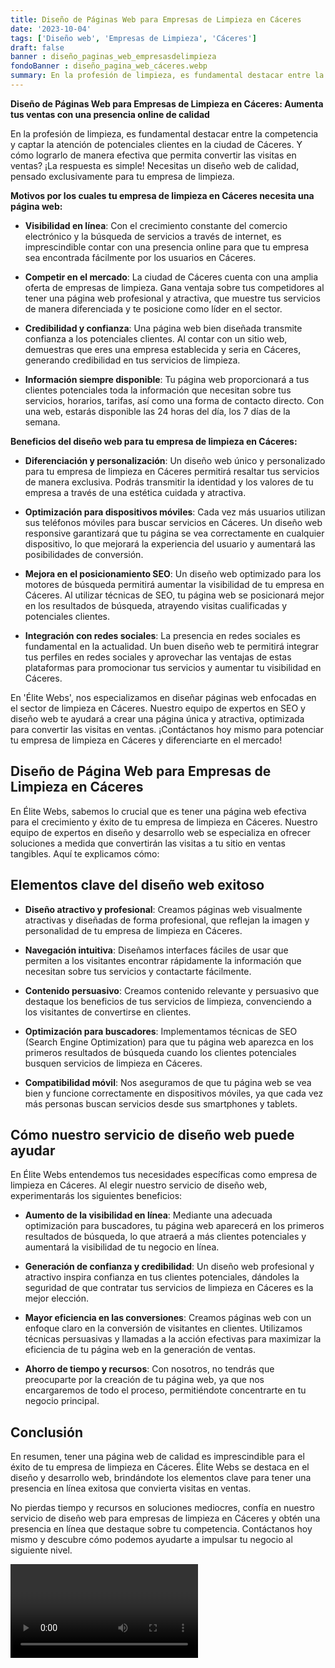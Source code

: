 ```yaml
---
title: Diseño de Páginas Web para Empresas de Limpieza en Cáceres
date: '2023-10-04'
tags: ['Diseño web', 'Empresas de Limpieza', 'Cáceres']
draft: false
banner : diseño_paginas_web_empresasdelimpieza
fondoBanner : diseño_pagina_web_cáceres.webp
summary: En la profesión de limpieza, es fundamental destacar entre la competencia y captar la atención de potenciales clientes en la ciudad de Cáceres. Y cómo lograrlo de manera efectiva que permita convertir las visitas en ventas? ¡La respuesta es simple! Necesitas un diseño web de calidad, pensado exclusivamente para tu empresa de limpieza.
---
```


**Diseño de Páginas Web para Empresas de Limpieza en Cáceres: Aumenta tus ventas con una presencia online de calidad**

En la profesión de limpieza, es fundamental destacar entre la competencia y captar la atención de potenciales clientes en la ciudad de Cáceres. Y cómo lograrlo de manera efectiva que permita convertir las visitas en ventas? ¡La respuesta es simple! Necesitas un diseño web de calidad, pensado exclusivamente para tu empresa de limpieza.

**Motivos por los cuales tu empresa de limpieza en Cáceres necesita una página web:**

- **Visibilidad en línea**: Con el crecimiento constante del comercio electrónico y la búsqueda de servicios a través de internet, es imprescindible contar con una presencia online para que tu empresa sea encontrada fácilmente por los usuarios en Cáceres.

- **Competir en el mercado**: La ciudad de Cáceres cuenta con una amplia oferta de empresas de limpieza. Gana ventaja sobre tus competidores al tener una página web profesional y atractiva, que muestre tus servicios de manera diferenciada y te posicione como líder en el sector.

- **Credibilidad y confianza**: Una página web bien diseñada transmite confianza a los potenciales clientes. Al contar con un sitio web, demuestras que eres una empresa establecida y seria en Cáceres, generando credibilidad en tus servicios de limpieza.

- **Información siempre disponible**: Tu página web proporcionará a tus clientes potenciales toda la información que necesitan sobre tus servicios, horarios, tarifas, así como una forma de contacto directo. Con una web, estarás disponible las 24 horas del día, los 7 días de la semana.

**Beneficios del diseño web para tu empresa de limpieza en Cáceres:**

- **Diferenciación y personalización**: Un diseño web único y personalizado para tu empresa de limpieza en Cáceres permitirá resaltar tus servicios de manera exclusiva. Podrás transmitir la identidad y los valores de tu empresa a través de una estética cuidada y atractiva.

- **Optimización para dispositivos móviles**: Cada vez más usuarios utilizan sus teléfonos móviles para buscar servicios en Cáceres. Un diseño web responsive garantizará que tu página se vea correctamente en cualquier dispositivo, lo que mejorará la experiencia del usuario y aumentará las posibilidades de conversión.

- **Mejora en el posicionamiento SEO**: Un diseño web optimizado para los motores de búsqueda permitirá aumentar la visibilidad de tu empresa en Cáceres. Al utilizar técnicas de SEO, tu página web se posicionará mejor en los resultados de búsqueda, atrayendo visitas cualificadas y potenciales clientes.

- **Integración con redes sociales**: La presencia en redes sociales es fundamental en la actualidad. Un buen diseño web te permitirá integrar tus perfiles en redes sociales y aprovechar las ventajas de estas plataformas para promocionar tus servicios y aumentar tu visibilidad en Cáceres.

En 'Élite Webs', nos especializamos en diseñar páginas web enfocadas en el sector de limpieza en Cáceres. Nuestro equipo de expertos en SEO y diseño web te ayudará a crear una página única y atractiva, optimizada para convertir las visitas en ventas. ¡Contáctanos hoy mismo para potenciar tu empresa de limpieza en Cáceres y diferenciarte en el mercado!

<GifSeo />

<Cta />

## Diseño de Página Web para Empresas de Limpieza en Cáceres

En Élite Webs, sabemos lo crucial que es tener una página web efectiva para el crecimiento y éxito de tu empresa de limpieza en Cáceres. Nuestro equipo de expertos en diseño y desarrollo web se especializa en ofrecer soluciones a medida que convertirán las visitas a tu sitio en ventas tangibles. Aquí te explicamos cómo:

## Elementos clave del diseño web exitoso

- **Diseño atractivo y profesional**: Creamos páginas web visualmente atractivas y diseñadas de forma profesional, que reflejan la imagen y personalidad de tu empresa de limpieza en Cáceres.

- **Navegación intuitiva**: Diseñamos interfaces fáciles de usar que permiten a los visitantes encontrar rápidamente la información que necesitan sobre tus servicios y contactarte fácilmente.

- **Contenido persuasivo**: Creamos contenido relevante y persuasivo que destaque los beneficios de tus servicios de limpieza, convenciendo a los visitantes de convertirse en clientes.

- **Optimización para buscadores**: Implementamos técnicas de SEO (Search Engine Optimization) para que tu página web aparezca en los primeros resultados de búsqueda cuando los clientes potenciales busquen servicios de limpieza en Cáceres.

- **Compatibilidad móvil**: Nos aseguramos de que tu página web se vea bien y funcione correctamente en dispositivos móviles, ya que cada vez más personas buscan servicios desde sus smartphones y tablets.

## Cómo nuestro servicio de diseño web puede ayudar

En Élite Webs entendemos tus necesidades específicas como empresa de limpieza en Cáceres. Al elegir nuestro servicio de diseño web, experimentarás los siguientes beneficios:

- **Aumento de la visibilidad en línea**: Mediante una adecuada optimización para buscadores, tu página web aparecerá en los primeros resultados de búsqueda, lo que atraerá a más clientes potenciales y aumentará la visibilidad de tu negocio en línea.

- **Generación de confianza y credibilidad**: Un diseño web profesional y atractivo inspira confianza en tus clientes potenciales, dándoles la seguridad de que contratar tus servicios de limpieza en Cáceres es la mejor elección.

- **Mayor eficiencia en las conversiones**: Creamos páginas web con un enfoque claro en la conversión de visitantes en clientes. Utilizamos técnicas persuasivas y llamadas a la acción efectivas para maximizar la eficiencia de tu página web en la generación de ventas.

- **Ahorro de tiempo y recursos**: Con nosotros, no tendrás que preocuparte por la creación de tu página web, ya que nos encargaremos de todo el proceso, permitiéndote concentrarte en tu negocio principal.

## Conclusión

En resumen, tener una página web de calidad es imprescindible para el éxito de tu empresa de limpieza en Cáceres. Élite Webs se destaca en el diseño y desarrollo web, brindándote los elementos clave para tener una presencia en línea exitosa que convierta visitas en ventas.

No pierdas tiempo y recursos en soluciones mediocres, confía en nuestro servicio de diseño web para empresas de limpieza en Cáceres y obtén una presencia en línea que destaque sobre tu competencia. Contáctanos hoy mismo y descubre cómo podemos ayudarte a impulsar tu negocio al siguiente nivel.

<Video />

<CtaBot job='Empresas de Limpieza' city='Cáceres'/>

<Gmaps query='Cáceres+españa+maps' />